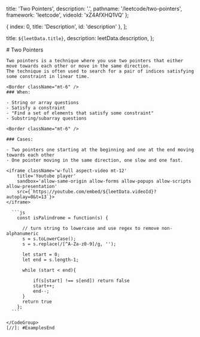 
  title: 'Two Pointers',
  description: '.',
  pathname: '/leetcode/two-pointers',
  framework: 'leetcode',
  videoId: 'xZ4AfXHQ1VQ'
};

  { index: 0, title: 'Description', id: 'description' },
];

  title: `${leetData.title}`,
  description: leetData.description,
};


<Container>
  <Section id={sections[0].id}>
    # Two Pointers
    
    Two pointers is a technique where you use two pointers that either move towards each other or move in the same direction. 
    The technique is often used to search for a pair of indices satisfying some constraint in linear time.
    
    <Border className="mt-6" />
    ### When:

    - String or array questions
    - Satisfy a constraint
    - "Find a set of elements that satisfy some constraint"
    - Substring/subarray questions

    <Border className="mt-6" />
    
    ### Cases:

    - Two pointers one starting at the beginning and one at the end moving towards each other
    - One pointer moving in the same direction, one slow and one fast.

    <iframe className='w-full aspect-video mt-12'
        title='Youtube player'
        sandbox='allow-same-origin allow-forms allow-popups allow-scripts allow-presentation'
        src={`https://youtube.com/embed/${leetData.videoId}?autoplay=0&t=13`}>
    </iframe>
  </Section>

  <Border className="-translate-y-2"/>

  [//]: #ExamplesStart
    <CodeGroup title="125. Valid Palindrome">
        
      ```js
        const isPalindrome = function(s) {
      
          // turn string to lowercase and use regex to remove non-alphanumeric
          s = s.toLowerCase();
          s = s.replace(/[^A-Za-z0-9]/g, '');
      
          let start = 0;
          let end = s.length-1; 
          
          while (start < end){
              
              if(s[start] !== s[end]) return false
              start++;
              end--;
          }
          return true
        };
      ```
    
    </CodeGroup>
    [//]: #ExamplesEnd
</Container>

